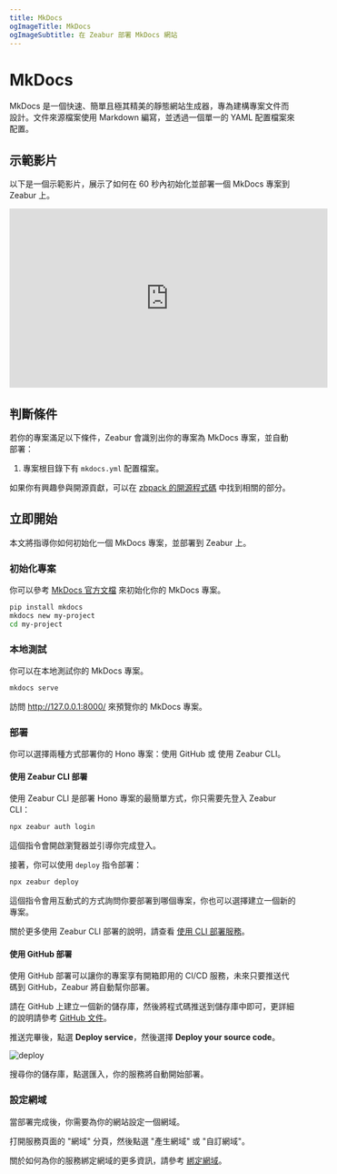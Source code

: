```yaml
---
title: MkDocs
ogImageTitle: MkDocs
ogImageSubtitle: 在 Zeabur 部署 MkDocs 網站
---
```


# MkDocs

MkDocs 是一個快速、簡單且極其精美的靜態網站生成器，專為建構專案文件而設計。文件來源檔案使用 Markdown 編寫，並透過一個單一的 YAML 配置檔案來配置。

## 示範影片

以下是一個示範影片，展示了如何在 60 秒內初始化並部署一個 MkDocs 專案到 Zeabur 上。

<iframe style={{marginTop: 12}} width="560" height="315"
        src="https://www.youtube.com/embed/DYlpqWQgQEM?si=geEMw0kQOnIEEZAC" title="YouTube video player" frameborder="0"
        allow="accelerometer; autoplay; clipboard-write; encrypted-media; gyroscope; picture-in-picture; web-share"
        referrerpolicy="strict-origin-when-cross-origin" allowfullscreen></iframe>

## 判斷條件

若你的專案滿足以下條件，Zeabur 會識別出你的專案為 MkDocs 專案，並自動部署：

1. 專案根目錄下有 `mkdocs.yml` 配置檔案。

如果你有興趣參與開源貢獻，可以在 [zbpack 的開源程式碼](https://github.com/zeabur/zbpack/tree/main/internal/static) 中找到相關的部分。

## 立即開始

本文將指導你如何初始化一個 MkDocs 專案，並部署到 Zeabur 上。

### 初始化專案

你可以參考 [MkDocs 官方文檔](https://www.mkdocs.org/getting-started/) 來初始化你的 MkDocs 專案。

```bash
pip install mkdocs
mkdocs new my-project
cd my-project
```

### 本地測試

你可以在本地測試你的 MkDocs 專案。

```bash
mkdocs serve
```

訪問 http://127.0.0.1:8000/ 來預覽你的 MkDocs 專案。

### 部署

你可以選擇兩種方式部署你的 Hono 專案：使用 GitHub 或 使用 Zeabur CLI。

#### 使用 Zeabur CLI 部署

使用 Zeabur CLI 是部署 Hono 專案的最簡單方式，你只需要先登入 Zeabur CLI：

```bash
npx zeabur auth login
```

這個指令會開啟瀏覽器並引導你完成登入。

接著，你可以使用 `deploy` 指令部署：

```bash
npx zeabur deploy
```

這個指令會用互動式的方式詢問你要部署到哪個專案，你也可以選擇建立一個新的專案。

關於更多使用 Zeabur CLI 部署的說明，請查看 [使用 CLI 部署服務](../deploy/deploy-with-cli)。

#### 使用 GitHub 部署

使用 GitHub 部署可以讓你的專案享有開箱即用的 CI/CD 服務，未來只要推送代碼到 GitHub，Zeabur 將自動幫你部署。

請在 GitHub 上建立一個新的儲存庫，然後將程式碼推送到儲存庫中即可，更詳細的說明請參考 [GitHub 文件](https://docs.github.com/en/github/importing-your-projects-to-github/adding-an-existing-project-to-github-using-the-command-line)。

推送完畢後，點選 **Deploy service**，然後選擇 **Deploy your source code**。

![deploy](/deploy/common/select-service.en-US.png)

搜尋你的儲存庫，點選匯入，你的服務將自動開始部署。

### 設定網域

當部署完成後，你需要為你的網站設定一個網域。

打開服務頁面的 "網域" 分頁，然後點選 "產生網域" 或 "自訂網域"。

關於如何為你的服務綁定網域的更多資訊，請參考 [綁定網域](../deploy/domain-binding)。
